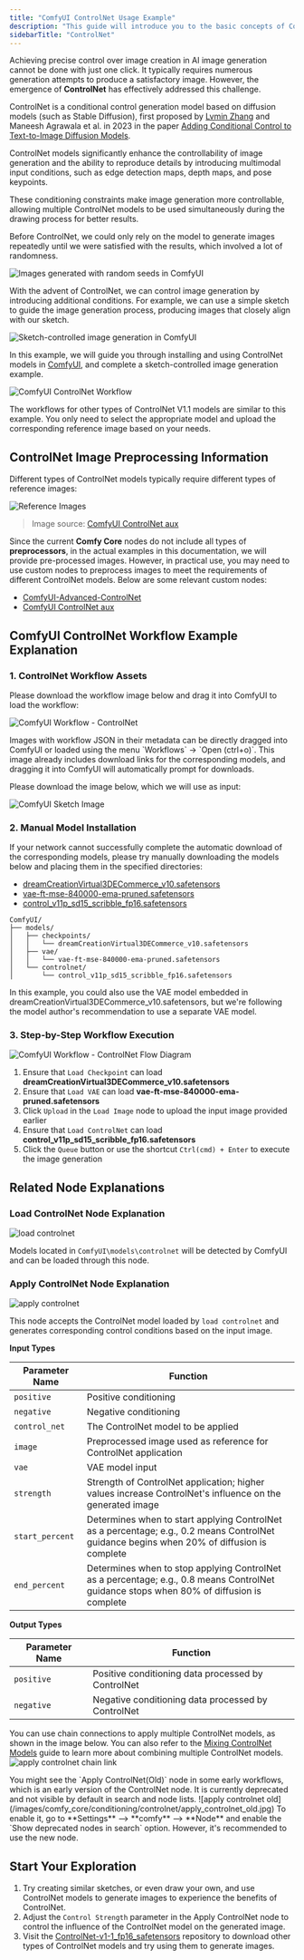 ```yaml
---
title: "ComfyUI ControlNet Usage Example"
description: "This guide will introduce you to the basic concepts of ControlNet and demonstrate how to generate corresponding images in ComfyUI"
sidebarTitle: "ControlNet"
---
```


Achieving precise control over image creation in AI image generation cannot be done with just one click.
It typically requires numerous generation attempts to produce a satisfactory image. However, the emergence of **ControlNet** has effectively addressed this challenge.

ControlNet is a conditional control generation model based on diffusion models (such as Stable Diffusion), 
first proposed by [Lvmin Zhang](https://lllyasviel.github.io/) and Maneesh Agrawala et al. in 2023 in the paper [Adding Conditional Control to Text-to-Image Diffusion Models](https://arxiv.org/abs/2302.05543).

ControlNet models significantly enhance the controllability of image generation and the ability to reproduce details by introducing multimodal input conditions,
such as edge detection maps, depth maps, and pose keypoints.

These conditioning constraints make image generation more controllable, allowing multiple ControlNet models to be used simultaneously during the drawing process for better results.

Before ControlNet, we could only rely on the model to generate images repeatedly until we were satisfied with the results, which involved a lot of randomness.

![Images generated with random seeds in ComfyUI](/images/tutorial/controlnet/generated_with_random_seed.jpg)

With the advent of ControlNet, we can control image generation by introducing additional conditions. 
For example, we can use a simple sketch to guide the image generation process, producing images that closely align with our sketch.

![Sketch-controlled image generation in ComfyUI](/images/tutorial/controlnet/scribble_example.jpg)

In this example, we will guide you through installing and using ControlNet models in [ComfyUI](https://github.com/comfyanonymous/ComfyUI), and complete a sketch-controlled image generation example.

![ComfyUI ControlNet Workflow](https://raw.githubusercontent.com/Comfy-Org/example_workflows/main/controlnet/scribble_controlnet.png)

<Tip>
The workflows for other types of ControlNet V1.1 models are similar to this example. You only need to select the appropriate model and upload the corresponding reference image based on your needs.
</Tip>

## ControlNet Image Preprocessing Information

Different types of ControlNet models typically require different types of reference images:

![Reference Images](https://github.com/Fannovel16/comfyui_controlnet_aux/blob/main/examples/CNAuxBanner.jpg?raw=true)

> Image source: [ComfyUI ControlNet aux](https://github.com/Fannovel16/comfyui_controlnet_aux)

Since the current **Comfy Core** nodes do not include all types of **preprocessors**, in the actual examples in this documentation, we will provide pre-processed images.
However, in practical use, you may need to use custom nodes to preprocess images to meet the requirements of different ControlNet models. Below are some relevant custom nodes:

- [ComfyUI-Advanced-ControlNet](https://github.com/Kosinkadink/ComfyUI-Advanced-ControlNet)
- [ComfyUI ControlNet aux](https://github.com/Fannovel16/comfyui_controlnet_aux)

## ComfyUI ControlNet Workflow Example Explanation

### 1. ControlNet Workflow Assets

Please download the workflow image below and drag it into ComfyUI to load the workflow:

![ComfyUI Workflow - ControlNet](https://raw.githubusercontent.com/Comfy-Org/example_workflows/main/controlnet/scribble_controlnet.png)

<Tip>
Images with workflow JSON in their metadata can be directly dragged into ComfyUI or loaded using the menu `Workflows` -> `Open (ctrl+o)`.
This image already includes download links for the corresponding models, and dragging it into ComfyUI will automatically prompt for downloads.
</Tip>

Please download the image below, which we will use as input:

![ComfyUI Sketch Image](https://raw.githubusercontent.com/Comfy-Org/example_workflows/main/controlnet/scribble_input.png)

### 2. Manual Model Installation

<Note>
If your network cannot successfully complete the automatic download of the corresponding models, please try manually downloading the models below and placing them in the specified directories:
</Note>

- [dreamCreationVirtual3DECommerce_v10.safetensors](https://civitai.com/api/download/models/731340?type=Model&format=SafeTensor&size=full&fp=fp16)
- [vae-ft-mse-840000-ema-pruned.safetensors](https://huggingface.co/stabilityai/sd-vae-ft-mse-original/resolve/main/vae-ft-mse-840000-ema-pruned.safetensors?download=true)
- [control_v11p_sd15_scribble_fp16.safetensors](https://huggingface.co/comfyanonymous/ControlNet-v1-1_fp16_safetensors/resolve/main/control_v11p_sd15_scribble_fp16.safetensors?download=true)

```
ComfyUI/
├── models/
│   ├── checkpoints/
│   │   └── dreamCreationVirtual3DECommerce_v10.safetensors
│   ├── vae/
│   │   └── vae-ft-mse-840000-ema-pruned.safetensors
│   └── controlnet/
│       └── control_v11p_sd15_scribble_fp16.safetensors
```

<Note>
In this example, you could also use the VAE model embedded in dreamCreationVirtual3DECommerce_v10.safetensors, but we're following the model author's recommendation to use a separate VAE model.
</Note>

### 3. Step-by-Step Workflow Execution

![ComfyUI Workflow - ControlNet Flow Diagram](/images/tutorial/controlnet/flow_diagram_scribble.png)

1. Ensure that `Load Checkpoint` can load **dreamCreationVirtual3DECommerce_v10.safetensors**
2. Ensure that `Load VAE` can load **vae-ft-mse-840000-ema-pruned.safetensors**
3. Click `Upload` in the `Load Image` node to upload the input image provided earlier
4. Ensure that `Load ControlNet` can load **control_v11p_sd15_scribble_fp16.safetensors**
5. Click the `Queue` button or use the shortcut `Ctrl(cmd) + Enter` to execute the image generation

## Related Node Explanations
### Load ControlNet Node Explanation

![load controlnet](/images/comfy_core/loaders/load_controlnet_model.jpg)

Models located in `ComfyUI\models\controlnet` will be detected by ComfyUI and can be loaded through this node.

### Apply ControlNet Node Explanation

![apply controlnet](/images/comfy_core/conditioning/controlnet/apply_controlnet.jpg)

This node accepts the ControlNet model loaded by `load controlnet` and generates corresponding control conditions based on the input image.

**Input Types**

| Parameter Name  | Function                                                                                                                                   |
|-----------------|--------------------------------------------------------------------------------------------------------------------------------------------|
| `positive`      | Positive conditioning                                                                                                                      |
| `negative`      | Negative conditioning                                                                                                                      |
| `control_net`   | The ControlNet model to be applied                                                                                                         |
| `image`         | Preprocessed image used as reference for ControlNet application                                                                            |
| `vae`           | VAE model input                                                                                                                            |
| `strength`      | Strength of ControlNet application; higher values increase ControlNet's influence on the generated image                                   |
| `start_percent` | Determines when to start applying ControlNet as a percentage; e.g., 0.2 means ControlNet guidance begins when 20% of diffusion is complete |
| `end_percent`   | Determines when to stop applying ControlNet as a percentage; e.g., 0.8 means ControlNet guidance stops when 80% of diffusion is complete   |

**Output Types**

| Parameter Name | Function                                           |
|----------------|----------------------------------------------------|
| `positive`     | Positive conditioning data processed by ControlNet |
| `negative`     | Negative conditioning data processed by ControlNet |

You can use chain connections to apply multiple ControlNet models, as shown in the image below. You can also refer to the [Mixing ControlNet Models](/tutorials/controlnet/mixing-controlnets.mdx) guide to learn more about combining multiple ControlNet models.
![apply controlnet chain link](/images/tutorial/controlnet/apply_controlnet_chain_link.jpg)

<Note>
You might see the `Apply ControlNet(Old)` node in some early workflows, which is an early version of the ControlNet node. It is currently deprecated and not visible by default in search and node lists.
![apply controlnet old](/images/comfy_core/conditioning/controlnet/apply_controlnet_old.jpg)
To enable it, go to **Settings** --> **comfy** --> **Node** and enable the `Show deprecated nodes in search` option. However, it's recommended to use the new node.
</Note>

## Start Your Exploration

1. Try creating similar sketches, or even draw your own, and use ControlNet models to generate images to experience the benefits of ControlNet.
2. Adjust the `Control Strength` parameter in the Apply ControlNet node to control the influence of the ControlNet model on the generated image.
3. Visit the [ControlNet-v1-1_fp16_safetensors](https://huggingface.co/comfyanonymous/ControlNet-v1-1_fp16_safetensors/tree/main) repository to download other types of ControlNet models and try using them to generate images.

